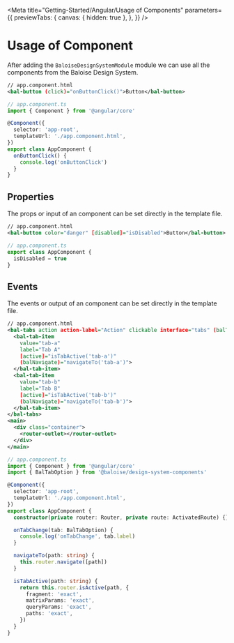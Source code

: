 
<Meta
  title="Getting-Started/Angular/Usage of Components"
  parameters={{
    previewTabs: {
      canvas: { hidden: true },
    },
  }}
/>

# Usage of Component

After adding the `BaloiseDesignSystemModule` module we can use all the components from the Baloise Design System.

```xml
// app.component.html
<bal-button (click)="onButtonClick()">Button</bal-button>
```

```typescript
// app.component.ts
import { Component } from '@angular/core'

@Component({
  selector: 'app-root',
  templateUrl: './app.component.html',
})
export class AppComponent {
  onButtonClick() {
    console.log('onButtonClick')
  }
}
```

## Properties

The props or input of an component can be set directly in the template file.

```xml
// app.component.html
<bal-button color="danger" [disabled]="isDisabled">Button</bal-button>
```

```typescript
// app.component.ts
export class AppComponent {
  isDisabled = true
}
```

## Events

The events or output of an component can be set directly in the template file.

```xml
// app.component.html
<bal-tabs action action-label="Action" clickable interface="tabs" (balTabChange)="onTabChange($event.detail)">
  <bal-tab-item
    value="tab-a"
    label="Tab A"
    [active]="isTabActive('tab-a')"
    (balNavigate)="navigateTo('tab-a')">
  </bal-tab-item>
  <bal-tab-item
    value="tab-b"
    label="Tab B"
    [active]="isTabActive('tab-b')"
    (balNavigate)="navigateTo('tab-b')">
  </bal-tab-item>
</bal-tabs>
<main>
  <div class="container">
    <router-outlet></router-outlet>
  </div>
</main>
```

```typescript
// app.component.ts
import { Component } from '@angular/core'
import { BalTabOption } from '@baloise/design-system-components'

@Component({
  selector: 'app-root',
  templateUrl: './app.component.html',
})
export class AppComponent {
  constructor(private router: Router, private route: ActivatedRoute) {}

  onTabChange(tab: BalTabOption) {
    console.log('onTabChange', tab.label)
  }

  navigateTo(path: string) {
    this.router.navigate([path])
  }

  isTabActive(path: string) {
    return this.router.isActive(path, {
      fragment: 'exact',
      matrixParams: 'exact',
      queryParams: 'exact',
      paths: 'exact',
    })
  }
}
```
